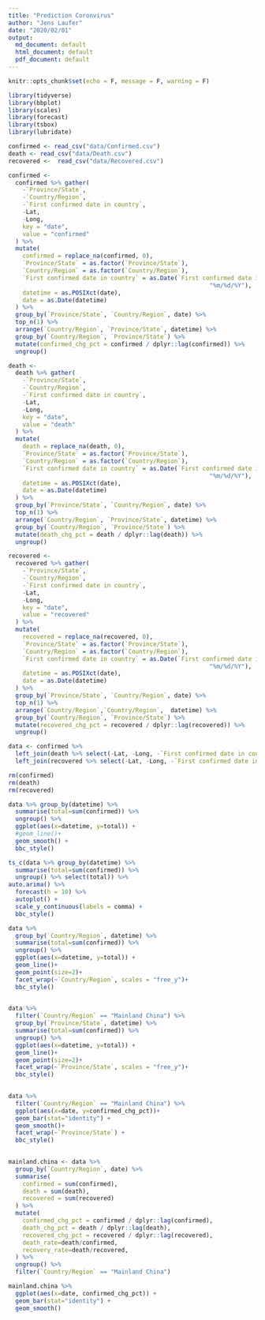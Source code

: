 ```yaml
---
title: "Prediction Coronvirus"
author: "Jens Laufer"
date: "2020/02/01"
output:
  md_document: default
  html_document: default
  pdf_document: default
---
```


```r
knitr::opts_chunk$set(echo = F, message = F, warning = F)
```

```r
library(tidyverse)
library(bbplot)
library(scales)
library(forecast)
library(tsbox)
library(lubridate)
```


```r
confirmed <- read_csv("data/Confirmed.csv") 
death <- read_csv("data/Death.csv")
recovered <-  read_csv("data/Recovered.csv")
```



```r
confirmed <-
  confirmed %>% gather(
    -`Province/State`,
    -`Country/Region`,
    -`First confirmed date in country`,
    -Lat,
    -Long,
    key = "date",
    value = "confirmed"
  ) %>%
  mutate(
    confirmed = replace_na(confirmed, 0),
    `Province/State` = as.factor(`Province/State`),
    `Country/Region` = as.factor(`Country/Region`),
    `First confirmed date in country` = as.Date(`First confirmed date in country`, format =
                                                         "%m/%d/%Y"),
    datetime = as.POSIXct(date),
    date = as.Date(datetime)
  ) %>%
  group_by(`Province/State`, `Country/Region`, date) %>%
  top_n(1) %>%
  arrange(`Country/Region`, `Province/State`, datetime) %>%
  group_by(`Country/Region`, `Province/State`) %>%
  mutate(confirmed_chg_pct = confirmed / dplyr::lag(confirmed)) %>%
  ungroup()
```


```r
death <-
  death %>% gather(
    -`Province/State`,
    -`Country/Region`,
    -`First confirmed date in country`,
    -Lat,
    -Long,
    key = "date",
    value = "death"
  ) %>%
  mutate(
    death = replace_na(death, 0),
    `Province/State` = as.factor(`Province/State`),
    `Country/Region` = as.factor(`Country/Region`),
    `First confirmed date in country` = as.Date(`First confirmed date in country`, format =
                                                         "%m/%d/%Y"),
    datetime = as.POSIXct(date),
    date = as.Date(datetime)
  ) %>%
  group_by(`Province/State`, `Country/Region`, date) %>%
  top_n(1) %>%
  arrange(`Country/Region`, `Province/State`, datetime) %>%
  group_by(`Country/Region`, `Province/State`) %>%
  mutate(death_chg_pct = death / dplyr::lag(death)) %>%
  ungroup()
```

```r
recovered <-
  recovered %>% gather(
    -`Province/State`,
    -`Country/Region`,
    -`First confirmed date in country`,
    -Lat,
    -Long,
    key = "date",
    value = "recovered"
  ) %>%
  mutate(
    recovered = replace_na(recovered, 0),
    `Province/State` = as.factor(`Province/State`),
    `Country/Region` = as.factor(`Country/Region`),
    `First confirmed date in country` = as.Date(`First confirmed date in country`, format =
                                                         "%m/%d/%Y"),
    datetime = as.POSIXct(date),
    date = as.Date(datetime)
  ) %>%
  group_by(`Province/State`, `Country/Region`, date) %>%
  top_n(1) %>%
  arrange(`Country/Region`,`Country/Region`,  datetime) %>%
  group_by(`Country/Region`, `Province/State`) %>%
  mutate(recovered_chg_pct = recovered / dplyr::lag(recovered)) %>%
  ungroup()
```

```r
data <- confirmed %>% 
  left_join(death %>% select(-Lat, -Long, -`First confirmed date in country`,-date)) %>% 
  left_join(recovered %>% select(-Lat, -Long, -`First confirmed date in country`,-date))

rm(confirmed)
rm(death)
rm(recovered)
```



```r
data %>% group_by(datetime) %>% 
  summarise(total=sum(confirmed)) %>% 
  ungroup() %>% 
  ggplot(aes(x=datetime, y=total)) +
  #geom_line()+
  geom_smooth() +
  bbc_style()
```


```r
ts_c(data %>% group_by(datetime) %>% 
  summarise(total=sum(confirmed)) %>% 
  ungroup() %>% select(total)) %>% 
auto.arima() %>%
  forecast(h = 10) %>% 
  autoplot() +
  scale_y_continuous(labels = comma) +
  bbc_style()
```

```r
data %>% 
  group_by(`Country/Region`, datetime) %>%
  summarise(total=sum(confirmed)) %>% 
  ungroup() %>% 
  ggplot(aes(x=datetime, y=total)) +
  geom_line()+
  geom_point(size=2)+
  facet_wrap(~`Country/Region`, scales = "free_y")+
  bbc_style()
  
```
```r

data %>% 
  filter(`Country/Region` == "Mainland China") %>% 
  group_by(`Province/State`, datetime) %>%
  summarise(total=sum(confirmed)) %>% 
  ungroup() %>% 
  ggplot(aes(x=datetime, y=total)) +
  geom_line()+
  geom_point(size=2)+
  facet_wrap(~`Province/State`, scales = "free_y")+
  bbc_style()
  
```




```r
data %>% 
  filter(`Country/Region` == "Mainland China") %>% 
  ggplot(aes(x=date, y=confirmed_chg_pct))+
  geom_bar(stat="identity") +
  geom_smooth()+
  facet_wrap(~`Province/State`) +
  bbc_style()
  
```

```r
mainland.china <- data %>%
  group_by(`Country/Region`, date) %>%
  summarise(
    confirmed = sum(confirmed),
    death = sum(death),
    recovered = sum(recovered)
  ) %>%
  mutate(
    confirmed_chg_pct = confirmed / dplyr::lag(confirmed),
    death_chg_pct = death / dplyr::lag(death),
    recovered_chg_pct = recovered / dplyr::lag(recovered),
    death_rate=death/confirmed,
    recovery_rate=death/recovered,
  ) %>%
  ungroup() %>% 
  filter(`Country/Region` == "Mainland China")
```




```r
mainland.china %>% 
  ggplot(aes(x=date, confirmed_chg_pct)) +
  geom_bar(stat="identity") +
  geom_smooth()
```


